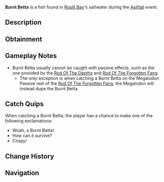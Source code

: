 {{FishInfobox
|image          = Burnt Betta.png
|rarity         = Limited
|event          = Ashfall
|sea            = First Sea
|location       = [[Ashfall]]
|sublocation    = 
|sources        = Fishing Rod
|nopassive      = 1
|radar_location = 
|prog_speed     = -30
|xp             = 1500
|weather        = Windy
|time           = 
|season         = 
|bait           = Squid
|base_weight    = 800
|base_value     = 3000
|weight_range   = 600
|base_chance    = 0.05
|base_resil     = 25
}}
'''Burnt Betta''' is a {{Rarity|Limited}} fish found in [[Roslit Bay]]'s saltwater during the [[Ashfall]] event.

== Description ==
{{Description|With fierce intent, the Burnt Betta thrives in molten lava.|Bestiary Entry}}

== Obtainment ==
{{Description|Only can be caught during Ashfall.|Bestiary Hint}}
{{Fish Availability|
Roslit Bay/Ashfall
|top_rods      = 
Leviathan's Fang Rod\40828.62\256768.79;
Free Spirit Rod\35251.01\218678.21;
Trident Rod\34093.18\211495.65;
Ethereal Prism Rod\32061.69\169752.87;
Seraphic Rod\30794.64\171452.64;
Resourceful Rod\24617.02\136132.58;
Destiny Rod\27171.41\157991.05;
Heaven's Rod\24806.65\149209.68;
Rapid Rod\25796.8\181453.59;
No-Life Rod\30481.69\179599.66;
Frog Rod\18247.65\119952.38;
Long Rod\17635.53\119191.95;
Brick Built Rod\17250.37\116588.86;
Rod Of The Forgotten Fang\28576.87\165593.73;
Challenger's Rod\27621.62\161666.72;
Rod Of The Depths\25418.92\145001.03;
Rod Of The Exalted One\25267.67\157615.6;
Zeus Rod\24678.06\148436.26;
Verdant Shear Rod\24132.23\148334.57;
Blazebringer Rod\23517.24\141454.04;
Depthseeker Rod\22356.58\138451.91;
Avalanche Rod\20037.51\124466.67;
Volcanic Rod\19245.34\115758.91;
Steady Rod\7957.89\40172.27
|recommended   = Trident Rod
}}

== Gameplay Notes ==
* Burnt Betta usually cannot be caught with passive effects, such as the one provided by the [[Rod Of The Depths]] and [[Rod Of The Forgotten Fang]].
** The only exception is when catching a Burnt Betta on the Megalodon Passive reel of the [[Rod Of The Forgotten Fang]], the Megalodon will instead dupe the Burnt Betta.

== Catch Quips ==
When catching a Burnt Betta, the player has a chance to make one of the following exclamations:
* Woah, a Burnt Betta!
* How can it survive?
* Crispy!

== Change History ==
{{Change History|{{subst:Current Version}}}}

== Navigation ==
{{Fish Navbox|Ashfall}}